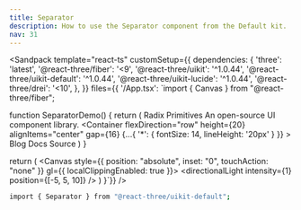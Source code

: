 ```yaml
---
title: Separator
description: How to use the Separator component from the Default kit.
nav: 31
---
```


<Sandpack
  template="react-ts"
  customSetup={{
    dependencies: {
      'three': 'latest',
      '@react-three/fiber': '<9',
      '@react-three/uikit': '^1.0.44',
      '@react-three/uikit-default': '^1.0.44',
      '@react-three/uikit-lucide': '^1.0.44',
      '@react-three/drei': '<10',
    },
  }}
  files={{
    '/App.tsx': `import { Canvas } from "@react-three/fiber";

function SeparatorDemo() {
  return (
    <Container width={300} flexDirection="column">
      <Container flexDirection="column" gap={4}>
        <Text fontSize={14} lineHeight="100%">
          Radix Primitives
        </Text>
        <Text fontSize={14} lineHeight="20px" color={colors.mutedForeground}>
          An open-source UI component library.
        </Text>
      </Container>
      <Separator marginY={16} />
      <Container
        flexDirection="row"
        height={20}
        alignItems="center"
        gap={16}
        {...{ '*': { fontSize: 14, lineHeight: '20px' } }}
      >
        <Text>Blog</Text>
        <Separator orientation="vertical" />
        <Text>Docs</Text>
        <Separator orientation="vertical" />
        <Text>Source</Text>
      </Container>
    </Container>
  )
}

  return (
    <Canvas style={{ position: "absolute", inset: "0", touchAction: "none" }} gl={{ localClippingEnabled: true }}>
      <ambientLight intensity={0.5} />
      <directionalLight intensity={1} position={[-5, 5, 10]} />
      <Fullscreen
        overflow="scroll"
        flexDirection="column"
        alignItems="center"
        padding={32}
        backgroundColor={colors.background}
      >
        <SeparatorDemo />
      </Fullscreen>
    </Canvas>
  )
}`}}
/>

```bash
import { Separator } from "@react-three/uikit-default";
```